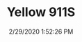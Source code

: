 ---
width: 1333
height: 2000
title: Yellow 911S
description: Yellow 911S with red Houndstooth interior.
date: 2/29/2020 1:52:26 PM
cameraMake: Sony
cameraModel: ILCE-7M3
lens: ZEISS Batis 2/40 CF
settingsfStop: f/2
settingsISO: ISO 8000
settingsShutter: 1/1600
settingsFocalLength: 40 mm
---